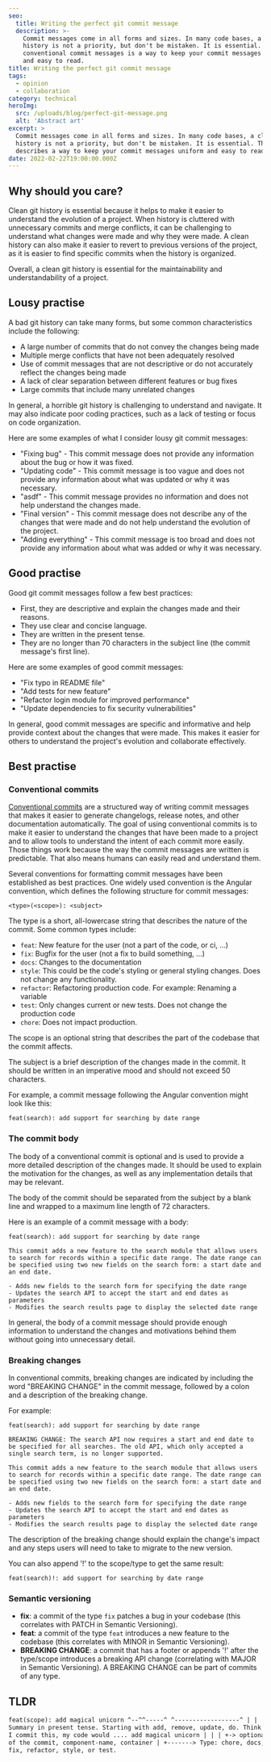 ```yaml
---
seo:
  title: Writing the perfect git commit message
  description: >-
    Commit messages come in all forms and sizes. In many code bases, a clean git
    history is not a priority, but don't be mistaken. It is essential. Writing
    conventional commit messages is a way to keep your commit messages uniform
    and easy to read.
title: Writing the perfect git commit message
tags:
  - opinion
  - collaboration
category: technical
heroImg: 
  src: /uploads/blog/perfect-git-message.png
  alt: 'Abstract art'
excerpt: >
  Commit messages come in all forms and sizes. In many code bases, a clean git
  history is not a priority, but don't be mistaken. It is essential. This post
  describes a way to keep your commit messages uniform and easy to read.
date: 2022-02-22T19:00:00.000Z
---
```


## Why should you care?

Clean git history is essential because it helps to make it easier to understand
the evolution of a project. When history is cluttered with unnecessary commits
and merge conflicts, it can be challenging to understand what changes were made
and why they were made. A clean history can also make it easier to revert to
previous versions of the project, as it is easier to find specific commits when
the history is organized.

Overall, a clean git history is essential for the maintainability and
understandability of a project.

## Lousy practise

A bad git history can take many forms, but some common characteristics include
the following:

- A large number of commits that do not convey the changes being made
- Multiple merge conflicts that have not been adequately resolved
- Use of commit messages that are not descriptive or do not accurately reflect
  the changes being made
- A lack of clear separation between different features or bug fixes
- Large commits that include many unrelated changes

In general, a horrible git history is challenging to understand and navigate. It
may also indicate poor coding practices, such as a lack of testing or focus on
code organization.

Here are some examples of what I consider lousy git commit messages:

- "Fixing bug" - This commit message does not provide any information about the
  bug or how it was fixed.
- "Updating code" - This commit message is too vague and does not provide any
  information about what was updated or why it was necessary.
- "asdf" - This commit message provides no information and does not help
  understand the changes made.
- "Final version" - This commit message does not describe any of the changes
  that were made and do not help understand the evolution of the project.
- "Adding everything" - This commit message is too broad and does not provide
  any information about what was added or why it was necessary.

## Good practise

Good git commit messages follow a few best practices:

- First, they are descriptive and explain the changes made and their reasons.
- They use clear and concise language.
- They are written in the present tense.
- They are no longer than 70 characters in the subject line (the commit
  message's first line).

Here are some examples of good commit messages:

- "Fix typo in README file"
- "Add tests for new feature"
- "Refactor login module for improved performance"
- "Update dependencies to fix security vulnerabilities"

In general, good commit messages are specific and informative and help provide
context about the changes that were made. This makes it easier for others to
understand the project's evolution and collaborate effectively.

## Best practise

### Conventional commits

[Conventional commits](https://www.conventionalcommits.org/en/v1.0.0/) are a
structured way of writing commit messages that makes it easier to generate
changelogs, release notes, and other documentation automatically. The goal of
using conventional commits is to make it easier to understand the changes that
have been made to a project and to allow tools to understand the intent of each
commit more easily. Those things work because the way the commit messages are
written is predictable. That also means humans can easily read and understand
them.

Several conventions for formatting commit messages have been established as best
practices. One widely used convention is the Angular convention, which defines
the following structure for commit messages:

```
<type>(<scope>): <subject>
```

The type is a short, all-lowercase string that describes the nature of the
commit. Some common types include:

- `feat`: New feature for the user (not a part of the code, or ci, ...)
- `fix`: Bugfix for the user (not a fix to build something, ...)
- `docs`: Changes to the documentation
- `style`: This could be the code's styling or general styling changes. Does not
  change any functionality.
- `refactor`: Refactoring production code. For example: Renaming a variable
- `test`: Only changes current or new tests. Does not change the production code
- `chore`: Does not impact production.

The scope is an optional string that describes the part of the codebase that the
commit affects.

The subject is a brief description of the changes made in the commit. It should
be written in an imperative mood and should not exceed 50 characters.

For example, a commit message following the Angular convention might look like
this:

```
feat(search): add support for searching by date range
```

### The commit body

The body of a conventional commit is optional and is used to provide a more
detailed description of the changes made. It should be used to explain the
motivation for the changes, as well as any implementation details that may be
relevant.

The body of the commit should be separated from the subject by a blank line and
wrapped to a maximum line length of 72 characters.

Here is an example of a commit message with a body:

```
feat(search): add support for searching by date range

This commit adds a new feature to the search module that allows users to search for records within a specific date range. The date range can be specified using two new fields on the search form: a start date and an end date.

- Adds new fields to the search form for specifying the date range
- Updates the search API to accept the start and end dates as parameters
- Modifies the search results page to display the selected date range
```

In general, the body of a commit message should provide enough information to
understand the changes and motivations behind them without going into
unnecessary detail.

### Breaking changes

In conventional commits, breaking changes are indicated by including the word
"BREAKING CHANGE" in the commit message, followed by a colon and a description
of the breaking change.

For example:

```
feat(search): add support for searching by date range

BREAKING CHANGE: The search API now requires a start and end date to be specified for all searches. The old API, which only accepted a single search term, is no longer supported.

This commit adds a new feature to the search module that allows users to search for records within a specific date range. The date range can be specified using two new fields on the search form: a start date and an end date.

- Adds new fields to the search form for specifying the date range
- Updates the search API to accept the start and end dates as parameters
- Modifies the search results page to display the selected date range
```

The description of the breaking change should explain the change's impact and
any steps users will need to take to migrate to the new version.

You can also append '!' to the scope/type to get the same result:

```
feat(search)!: add support for searching by date range
```

### Semantic versioning

- **fix**: a commit of the type `fix` patches a bug in your codebase (this
  correlates with PATCH in Semantic Versioning).
- **feat**: a commit of the type `feat` introduces a new feature to the codebase
  (this correlates with MINOR in Semantic Versioning).
- **BREAKING CHANGE**: a commit that has a footer or appends '!' after the
  type/scope introduces a breaking API change (correlating with MAJOR in
  Semantic Versioning). A BREAKING CHANGE can be part of commits of any type.

## TLDR

```markdown
feat(scope): add magical unicorn ^--^^-----^ ^------------------^ | | | | | +->
Summary in present tense. Starting with add, remove, update, do. Think about: If
I commit this, my code would .... add magical unicorn | | | +-> optional scope
of the commit, component-name, container | +-------> Type: chore, docs, feat,
fix, refactor, style, or test.
```
